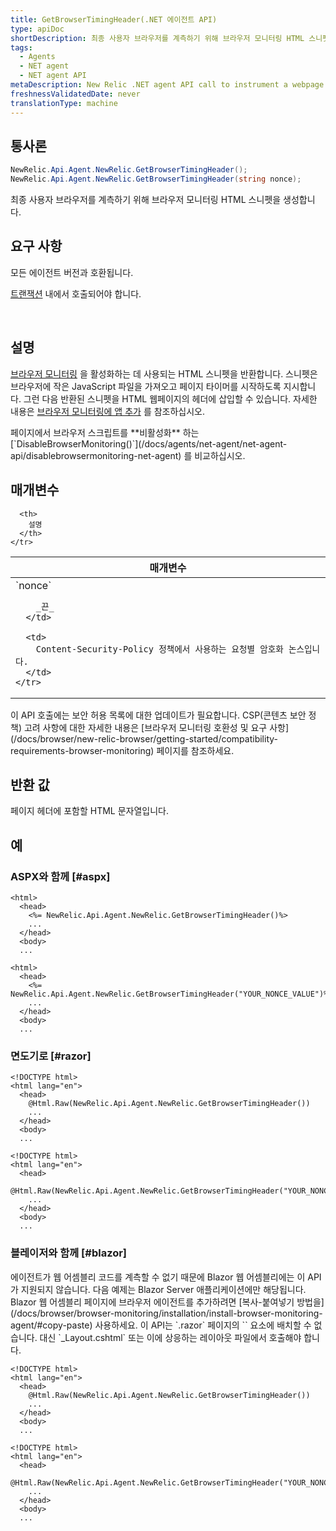 ```yaml
---
title: GetBrowserTimingHeader(.NET 에이전트 API)
type: apiDoc
shortDescription: 최종 사용자 브라우저를 계측하기 위해 브라우저 모니터링 HTML 스니펫을 생성합니다.
tags:
  - Agents
  - NET agent
  - NET agent API
metaDescription: New Relic .NET agent API call to instrument a webpage with browser.
freshnessValidatedDate: never
translationType: machine
---
```


## 통사론

```cs
NewRelic.Api.Agent.NewRelic.GetBrowserTimingHeader();
NewRelic.Api.Agent.NewRelic.GetBrowserTimingHeader(string nonce);
```

최종 사용자 브라우저를 계측하기 위해 브라우저 모니터링 HTML 스니펫을 생성합니다.

## 요구 사항

모든 에이전트 버전과 호환됩니다.

[트랜잭션](/docs/accounts-partnerships/education/getting-started-new-relic/glossary#transaction) 내에서 호출되어야 합니다.

 

## 설명

[브라우저 모니터링](/docs/browser/new-relic-browser/getting-started/new-relic-browser) 을 활성화하는 데 사용되는 HTML 스니펫을 반환합니다. 스니펫은 브라우저에 작은 JavaScript 파일을 가져오고 페이지 타이머를 시작하도록 지시합니다. 그런 다음 반환된 스니펫을 HTML 웹페이지의 헤더에 삽입할 수 있습니다. 자세한 내용은 [브라우저 모니터링에 앱 추가](/docs/browser/new-relic-browser/installation-configuration/adding-apps-new-relic-browser) 를 참조하십시오.

<Callout variant="tip">
  페이지에서 브라우저 스크립트를 **비활성화** 하는 [`DisableBrowserMonitoring()`](/docs/agents/net-agent/net-agent-api/disablebrowsermonitoring-net-agent) 를 비교하십시오.
</Callout>

## 매개변수

<table>
  <thead>
    <tr>
      <th width="25%">
        매개변수
      </th>

      <th>
        설명
      </th>
    </tr>
  </thead>

  <tbody>
    <tr>
      <td>
        `nonce`

        _끈_
      </td>

      <td>
        Content-Security-Policy 정책에서 사용하는 요청별 암호화 논스입니다.
      </td>
    </tr>
  </tbody>
</table>

<Callout variant="tip">
  이 API 호출에는 보안 허용 목록에 대한 업데이트가 필요합니다. CSP(콘텐츠 보안 정책) 고려 사항에 대한 자세한 내용은 [브라우저 모니터링 호환성 및 요구 사항](/docs/browser/new-relic-browser/getting-started/compatibility-requirements-browser-monitoring) 페이지를 참조하세요.
</Callout>

## 반환 값

페이지 헤더에 포함할 HTML 문자열입니다.

## 예

### ASPX와 함께 [#aspx]

```aspnet
<html>
  <head>
    <%= NewRelic.Api.Agent.NewRelic.GetBrowserTimingHeader()%>
    ...
  </head>
  <body>
  ...
```

```aspnet
<html>
  <head>
    <%= NewRelic.Api.Agent.NewRelic.GetBrowserTimingHeader("YOUR_NONCE_VALUE")%>
    ...
  </head>
  <body>
  ...
```

### 면도기로 [#razor]

```cshtml
<!DOCTYPE html>
<html lang="en">
  <head>
    @Html.Raw(NewRelic.Api.Agent.NewRelic.GetBrowserTimingHeader())
    ...
  </head>
  <body>
  ...
```

```cshtml
<!DOCTYPE html>
<html lang="en">
  <head>
    @Html.Raw(NewRelic.Api.Agent.NewRelic.GetBrowserTimingHeader("YOUR_NONCE_VALUE"))
    ...
  </head>
  <body>
  ...
```

### 블레이저와 함께 [#blazor]

<Callout variant="important">
  에이전트가 웹 어셈블리 코드를 계측할 수 없기 때문에 Blazor 웹 어셈블리에는 이 API가 지원되지 않습니다. 다음 예제는 Blazor Server 애플리케이션에만 해당됩니다. Blazor 웹 어셈블리 페이지에 브라우저 에이전트를 추가하려면 [복사-붙여넣기 방법을](/docs/browser/browser-monitoring/installation/install-browser-monitoring-agent/#copy-paste) 사용하세요.
</Callout>

<Callout variant="important">
  이 API는 `.razor` 페이지의 `<HeadContent>` 요소에 배치할 수 없습니다. 대신 `_Layout.cshtml` 또는 이에 상응하는 레이아웃 파일에서 호출해야 합니다.
</Callout>

```cshtml
<!DOCTYPE html>
<html lang="en">
  <head>
    @Html.Raw(NewRelic.Api.Agent.NewRelic.GetBrowserTimingHeader())
    ...
  </head>
  <body>
  ...
```

```cshtml
<!DOCTYPE html>
<html lang="en">
  <head>
    @Html.Raw(NewRelic.Api.Agent.NewRelic.GetBrowserTimingHeader("YOUR_NONCE_VALUE"))
    ...
  </head>
  <body>
  ...
```